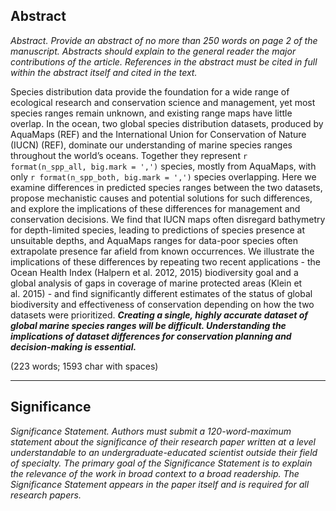
## Abstract

_Abstract. Provide an abstract of no more than 250 words on page 2 of the manuscript. Abstracts should explain to the general reader the major contributions of the article. References in the abstract must be cited in full within the abstract itself and cited in the text._

Species distribution data provide the foundation for a wide range of ecological research and conservation science and management, yet most species ranges remain unknown, and existing range maps have little overlap. In the ocean, two global species distribution datasets, produced by AquaMaps (REF) and the International Union for Conservation of Nature (IUCN) (REF), dominate our understanding of marine species ranges throughout the world's oceans.  Together they represent `r format(n_spp_all, big.mark = ',')` species, mostly from AquaMaps, with only `r format(n_spp_both, big.mark = ',')` species overlapping.  Here we examine differences in predicted species ranges between the two datasets, propose mechanistic causes and potential solutions for such differences, and explore the implications of these differences for management and conservation decisions.  We find that IUCN maps often disregard bathymetry for depth-limited species, leading to predictions of species presence at unsuitable depths, and AquaMaps ranges for data-poor species often extrapolate presence far afield from known occurrences.  We illustrate the implications of these differences by repeating two recent applications - the Ocean Health Index (Halpern et al. 2012, 2015) biodiversity goal and a global analysis of gaps in coverage of marine protected areas (Klein et al. 2015) - and find significantly different estimates of the status of global biodiversity and effectiveness of conservation depending on how the two datasets were prioritized. ___Creating a single, highly accurate dataset of global marine species ranges will be difficult. Understanding the implications of dataset differences for conservation planning and decision-making is essential.___

<!--Understanding these issues points toward solutions for providers and users of these datasets.-->

(223 words; 1593 char with spaces)

-----

## Significance

_Significance Statement. Authors must submit a 120-word-maximum statement about the significance of their research paper written at a level understandable to an undergraduate-educated scientist outside their field of specialty. The primary goal of the Significance Statement is to explain the relevance of the work in broad context to a broad readership. The Significance Statement appears in the paper itself and is required for all research papers._
